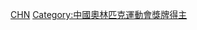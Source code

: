 {{Commonscat|Olympic silver medalists for China}}

[[Category:奥林匹克运动会银牌得主|CHN]]
[[Category:中國奧林匹克運動會獎牌得主|Category:中國奧林匹克運動會獎牌得主]]